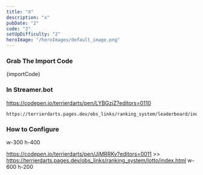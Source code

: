 ```yaml
---
title: "X"
description: "x"
pubDate: "2"
code: "2"
setUpDifficulty: "2"
heroImage: "/heroImages/default_image.png"
---
```


### Grab The Import Code

<CopyButton>
{importCode}
</CopyButton>

### In Streamer.bot

https://codepen.io/terrierdarts/pen/LYBGzjZ?editors=0110

```
https://terrierdarts.pages.dev/obs_links/ranking_system/leaderboard/index.html
```

### How to Configure
w-300 h-400


https://codepen.io/terrierdarts/pen/JjMRRKv?editors=0011 >> https://terrierdarts.pages.dev/obs_links/ranking_system/lotto/index.html
 w-600 h-200